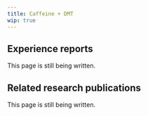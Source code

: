 ---
title: Caffeine + DMT
wip: true
---

## Experience reports

This page is still being written.

## Related research publications

This page is still being written.

